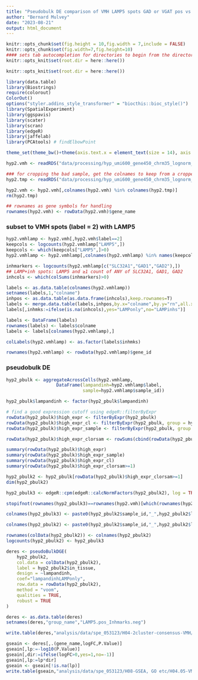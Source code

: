 ```yaml
---
title: "Pseudobulk DE comparison of VMH LAMP5 spots GAD or VGAT pos vs neg"
author: "Bernard Mulvey"
date: "2023-08-21"
output: html_document
---
```


```r
knitr::opts_chunk$set(fig.height = 10,fig.width = 7,include = FALSE)
knitr::opts_chunk$set(fig.width=7,fig.height=10)
#### sets tab autocompletion for directories to begin from the directory containing the .Rproj session, instead of the script's directory if different
knitr::opts_knit$set(root.dir = here::here())

knitr::opts_knit$set(root.dir = here::here())

library(data.table)
library(Biostrings)
require(colorout)
ColorOut()
options("styler.addins_style_transformer" = "biocthis::bioc_style()")
library(SpatialExperiment)
library(ggspavis)
library(scater)
library(scran)
library(edgeR)
library(jaffelab)
library(PCAtools) # findElbowPoint

theme_set(theme_bw()+theme(axis.text.x = element_text(size = 14), axis.title.x = element_text(size = 16), axis.text.y = element_text(size = 14), axis.title.y = element_text(size =16), plot.title = element_text(size = 20,hjust=0.5), strip.text = element_text(size=18), legend.text = element_text(size=10), legend.title = element_text(size=11,hjust=0.5)))
```

```r
hyp2.vmh <- readRDS("data/processing/hyp_umi600_gene450_chrm35_lognorm_061323_HarmonyBSpc-q2VMH_rowname-key.RDS")

### for cropping the bad sample, get the colnames to keep from a cropped spe
hyp2.tmp <- readRDS("data/processing/hyp_umi600_gene450_chrm35_lognorm_D07-075_B1 crop 070223.RDS")

hyp2.vmh <- hyp2.vmh[,colnames(hyp2.vmh) %in% colnames(hyp2.tmp)]
rm(hyp2.tmp)

## rownames as gene symbols for handling
rownames(hyp2.vmh) <- rowData(hyp2.vmh)$gene_name
```

### subset to VMH spots (label = 2) with LAMP5

```r
hyp2.vmhlamp <- hyp2.vmh[,hyp2.vmh$label==2]
keepcols <- logcounts(hyp2.vmhlamp["LAMP5",])
keepcols <- which(keepcols["LAMP5",]>0)
hyp2.vmhlamp <- hyp2.vmhlamp[,colnames(hyp2.vmhlamp) %in% names(keepcols)]

inhmarkers <- logcounts(hyp2.vmhlamp[c("SLC32A1","GAD1","GAD2"),])
## LAMP+inh spots: LAMP5 and ≥1 count of ANY of SLC32A1, GAD1, GAD2
inhcols <- which(colSums(inhmarkers)>0)

labels <- as.data.table(colnames(hyp2.vmhlamp))
setnames(labels,1,"colname")
inhpos <- as.data.table(as.data.frame(inhcols),keep.rownames=T)
labels <- merge.data.table(labels,inhpos,by.x="colname",by.y="rn",all.x=T)
labels[,inhmks:=ifelse(is.na(inhcols),yes="LAMPonly",no="LAMPinhs")]

labels <- DataFrame(labels)
rownames(labels) <- labels$colname
labels <- labels[colnames(hyp2.vmhlamp),]

colLabels(hyp2.vmhlamp) <- as.factor(labels$inhmks)

rownames(hyp2.vmhlamp) <- rowData(hyp2.vmhlamp)$gene_id
```

### pseudobulk DE

```r
hyp2_pbulk <- aggregateAcrossCells(hyp2.vmhlamp,
                   DataFrame(lampandinh=hyp2.vmhlamp$label,
                             sample=hyp2.vmhlamp$sample_id))

hyp2_pbulk$lampandinh <- factor(hyp2_pbulk$lampandinh)

# find a good expression cutoff using edgeR::filterByExpr
rowData(hyp2_pbulk)$high_expr <- filterByExpr(hyp2_pbulk)
rowData(hyp2_pbulk)$high_expr_cl <- filterByExpr(hyp2_pbulk, group = hyp2_pbulk$lampandinh)
rowData(hyp2_pbulk)$high_expr_sample <- filterByExpr(hyp2_pbulk, group = hyp2_pbulk$sample)

rowData(hyp2_pbulk)$high_expr_clorsam <- rowSums(cbind(rowData(hyp2_pbulk)$high_expr_sample,rowData(hyp2_pbulk)$high_expr_cl))

summary(rowData(hyp2_pbulk)$high_expr)
summary(rowData(hyp2_pbulk)$high_expr_sample)
summary(rowData(hyp2_pbulk)$high_expr_cl)
summary(rowData(hyp2_pbulk)$high_expr_clorsam>=1)

hyp2_pbulk2 <- hyp2_pbulk[rowData(hyp2_pbulk)$high_expr_clorsam>=1]
dim(hyp2_pbulk2)

hyp2_pbulk3 <- edgeR::cpm(edgeR::calcNormFactors(hyp2_pbulk2), log = TRUE, prior.count = 0.1)

stopifnot(rownames(hyp2_pbulk3)==rownames(hyp2.vmh)[which(rownames(hyp2.vmh) %in% rownames(hyp2_pbulk3))])

colnames(hyp2_pbulk3) <- paste0(hyp2_pbulk2$sample_id,"_",hyp2_pbulk2$lampandinh)

colnames(hyp2_pbulk2) <- paste0(hyp2_pbulk2$sample_id,"_",hyp2_pbulk2$lampandinh)

rownames(colData(hyp2_pbulk2)) <- colnames(hyp2_pbulk2)
logcounts(hyp2_pbulk2) <- hyp2_pbulk3

deres <- pseudoBulkDGE(
    hyp2_pbulk2,
    col.data = colData(hyp2_pbulk2),
    label = hyp2_pbulk2$in_tissue,
    design = ~lampandinh,
    coef="lampandinhLAMPonly",
    row.data = rowData(hyp2_pbulk2),
    method = "voom",
    qualities = TRUE,
    robust = TRUE
)

deres <- as.data.table(deres)
setnames(deres,"group_name","LAMP5.pos_Inhmarks.neg")

write.table(deres,"analysis/data/spe_053123/H04-2cluster-consensus-VMH/H04.05-Pseudobulk DE between VMH LAMP5-NOinhmarker spots and those coexpr GADs or VGAT_posLFCisLAMPonly.txt",sep='\t',quote=F,row.names=F,col.names=T)

gseain <- deres[,.(gene_name,logFC,P.Value)]
gseain[,lp:=-log10(P.Value)]
gseain[,dir:=ifelse(logFC>0,yes=1,no=-1)]
gseain[,lp:=lp*dir]
gseain <- gseain[!is.na(lp)]
write.table(gseain,"analysis/data/spe_053123/H08-GSEA, GO etc/H04.05-VMHlamp_NOinhmarkers-vs-coexpinhmks-pseudobulkDE_log10Pval_ranked.rnk")
```
